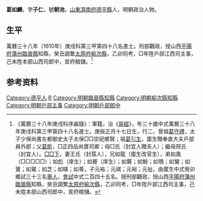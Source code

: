 {{明清人物信息框
| 姓名 = 葛如麟
| 原名 =
| 圖片名稱= 
| 圖片大小 =
| 圖片說明 = 
| 最高職務 = 戶部郎中
| 國家 = 大明 
| 爵位 =
| 籍貫 = [[山東|山東]][[濟南府|濟南府]][[德平縣|德平縣]]
| 族裔 = 
| 旗籍 = 
| 字號 = 
| 諡號 =
| 出生日期 = 庚辰正月十七日
| 出生地點 =
| 逝世日期 = 
| 逝世地點 =
| 墓葬 =
| 配偶 = 王氏（封孺人）
| 親屬 = 曾祖[[葛守禮|葛守禮]]，祖[[葛引生|葛引生]]，父[[葛昕|葛昕]]，母□氏（封宜人贈夫人）；繼母邢氏（封宜人）
| 出身 =
* 萬曆三十八年庚戌科進士
| 經歷 =
| 著作 =  
}}
'''葛如麟'''{{BD|1581年||？年||G}}，字'''子仁'''，號'''朝池'''，[[山東|山東]][[濟南府|濟南府]][[德平縣|德平縣]]人，明朝政治人物。

== 生平 ==
萬曆三十八年（1610年）庚戌科第三甲第四十八名進士。刑部觀政，授山西[[平陽府|平陽府]][[蒲州|蒲州]][[臨晉縣|臨晉縣]]知縣，癸丑調繁[[太原府|太原府]][[榆次縣|榆次縣]]，乙卯同考，□年陞戶部江西司主事，己未陞本部山西司郎中，宣府粮儲。<ref>《萬曆三十八年庚戌科序齒錄》：軍籍，治《[[易經|易經]]》，年三十歲中式萬曆三十八年庚戌科第三甲第四十八名進士。庚辰正月十七日生，行二，曾祖[[葛守禮|葛守禮]]，太子少保尚書左都御史太子太保□□崇祀鄉賢；祖[[葛引生|葛引生]]，廩生贈奉直大夫戶部員外郎；父[[葛昕|葛昕]]，□正四品尚寶司卿；母□氏（封宜人贈夫人）；繼母邢氏（封宜人）。[[□□下|□□下]]，妻王氏（封孺人），兄如龍（廩生改官生），弟如凰（□□□□□）；如彪（庠生）；如夔（庠生）；如鰲；如鯨；如鶚；如鸞；如鷟；如鸑；如芝；如碤；如蕚，子元祐；元祺；元裕；元祉。由廩生中式癸卯鄉試三十三名[[舉人|舉人]]，[[會試|會試]]中式二百四十五名。授刑部觀政，授山西[[平陽府|平陽府]][[蒲州|蒲州]][[臨晉縣|臨晉縣]]知縣，癸丑調繁[[太原府|太原府]][[榆次縣|榆次縣]]，乙卯同考，□年陞戶部江西司主事，己未陞本部山西司郎中，宣府粮儲。</ref>

== 参考资料 ==
{{reflist}}

{{start box}}
{{s-off}}
{{s-before|[[趙昌運|趙昌運]]}}
{{s-title|明朝榆次縣知縣|1613年－1616年}}
{{s-after|[[劉似鰲|劉似鰲]]}}
{{end box}}

{{萬曆三十八年庚戌科殿试金榜}}

{{Authority control}}

{{DEFAULTSORT:Ge葛}}
[[Category:德平人|Category:德平人]]
[[Category:葛姓|R]]
[[Category:明朝臨晉縣知縣|Category:明朝臨晉縣知縣]]
[[Category:明朝榆次縣知縣|Category:明朝榆次縣知縣]]
[[Category:明朝戶部主事|Category:明朝戶部主事]]
[[Category:明朝戶部郎中|Category:明朝戶部郎中]]


{{明朝人物小作品}}